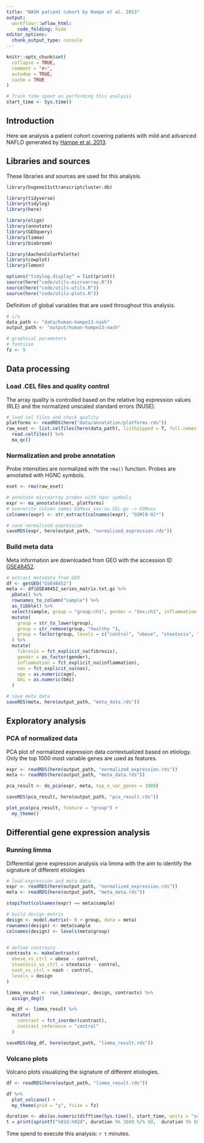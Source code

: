 ```yaml
---
title: "NASH patient cohort by Hampe et al. 2013"
output: 
  workflowr::wflow_html:
    code_folding: hide
editor_options:
  chunk_output_type: console
---
```


```r
knitr::opts_chunk$set(
  collapse = TRUE,
  comment = "#>",
  autodep = TRUE,
  cache = TRUE
)
```

```r
# Track time spent on performing this analysis
start_time <- Sys.time()
```

## Introduction
Here we analysis a patient cohort covering patients with mild and advanced NAFLD generated by [Hampe et al. 2013](https://doi.org/10.1016/j.cmet.2013.07.004).

## Libraries and sources
These libraries and sources are used for this analysis.
```r
library(hugene11sttranscriptcluster.db)

library(tidyverse)
library(tidylog)
library(here)

library(oligo)
library(annotate)
library(GEOquery)
library(limma)
library(biobroom)

library(AachenColorPalette)
library(cowplot)
library(lemon)

options("tidylog.display" = list(print))
source(here("code/utils-microarray.R"))
source(here("code/utils-utils.R"))
source(here("code/utils-plots.R"))
```

Definition of global variables that are used throughout this analysis.
```r
# i/o
data_path <- "data/human-hampe13-nash"
output_path <- "output/human-hampe13-nash"

# graphical parameters
# fontsize
fz <- 9
```

## Data processing
### Load .CEL files and quality control
The array quality is controlled based on the relative log expression values (RLE) and the normalized unscaled standard errors (NUSE).
```r
# load cel files and check quality
platforms <- readRDS(here("data/annotation/platforms.rds"))
raw_eset <- list.celfiles(here(data_path), listGzipped = T, full.names = T) %>%
  read.celfiles() %>%
  ma_qc()
```

### Normalization and probe annotation
Probe intensities are normalized with the `rma()` function. Probes are annotated with HGNC symbols.
```r
eset <- rma(raw_eset)

# annotate microarray probes with hgnc symbols
expr <- ma_annotate(eset, platforms)
# overwrite column names GSMxxx_xxx-xx.CEL.gz -> GSMxxx
colnames(expr) <- str_extract(colnames(expr), "GSM[0-9]*")

# save normalized expression
saveRDS(expr, here(output_path, "normalized_expression.rds"))
```

### Build meta data
Meta information are downloaded from GEO with the accession ID [GSE48452](https://www.ncbi.nlm.nih.gov/geo/query/acc.cgi?acc=GSE48452).
```r
# extract metadata from GEO
df <- getGEO("GSE48452")
meta <- df$GSE48452_series_matrix.txt.gz %>%
  pData() %>%
  rownames_to_column("sample") %>%
  as_tibble() %>%
  select(sample, group = "group:ch1", gender = "Sex:ch1", inflammation = "inflammation:ch1", fibrosis = "fibrosis:ch1", age = "age:ch1", bmi = "bmi:ch1", nas = "nas:ch1") %>%
  mutate(
    group = str_to_lower(group),
    group = str_remove(group, "healthy "),
    group = factor(group, levels = c("control", "obese", "steatosis", "nash"))
  ) %>%
  mutate(
    fibrosis = fct_explicit_na(fibrosis),
    gender = as_factor(gender),
    inflammation = fct_explicit_na(inflammation),
    nas = fct_explicit_na(nas),
    age = as.numeric(age),
    bmi = as.numeric(bmi)
  )

# save meta data
saveRDS(meta, here(output_path, "meta_data.rds"))
```

## Exploratory analysis
### PCA of normalized data
PCA plot of normalized expression data contextualized based on etiology. Only the top 1000 most variable genes are used as features.
```r
expr <- readRDS(here(output_path, "normalized_expression.rds"))
meta <- readRDS(here(output_path, "meta_data.rds"))

pca_result <- do_pca(expr, meta, top_n_var_genes = 1000)

saveRDS(pca_result, here(output_path, "pca_result.rds"))

plot_pca(pca_result, feature = "group") +
  my_theme()
```

## Differential gene expression analysis
### Running limma
Differential gene expression analysis via limma with the aim to identify the signature of different etiologies
```r
# load expression and meta data
expr <- readRDS(here(output_path, "normalized_expression.rds"))
meta <- readRDS(here(output_path, "meta_data.rds"))

stopifnot(colnames(expr) == meta$sample)

# build design matrix
design <- model.matrix(~ 0 + group, data = meta)
rownames(design) <- meta$sample
colnames(design) <- levels(meta$group)


# define contrasts
contrasts <- makeContrasts(
  obese_vs_ctrl = obese - control,
  steatosis_vs_ctrl = steatosis - control,
  nash_vs_ctrl = nash - control,
  levels = design
)

limma_result <- run_limma(expr, design, contrasts) %>%
  assign_deg()

deg_df <- limma_result %>%
  mutate(
    contrast = fct_inorder(contrast),
    contrast_reference = "control"
  )

saveRDS(deg_df, here(output_path, "limma_result.rds"))
```

### Volcano plots
Volcano plots visualizing the signature of different etiologies.
```r
df <- readRDS(here(output_path, "limma_result.rds"))

df %>%
  plot_volcano() +
  my_theme(grid = "y", fsize = fz)
```

```r
duration <- abs(as.numeric(difftime(Sys.time(), start_time, units = "secs")))
t = print(sprintf("%02d:%02d", duration %% 3600 %/% 60,  duration %% 60 %/% 1))
```
Time spend to execute this analysis: `r t` minutes.
